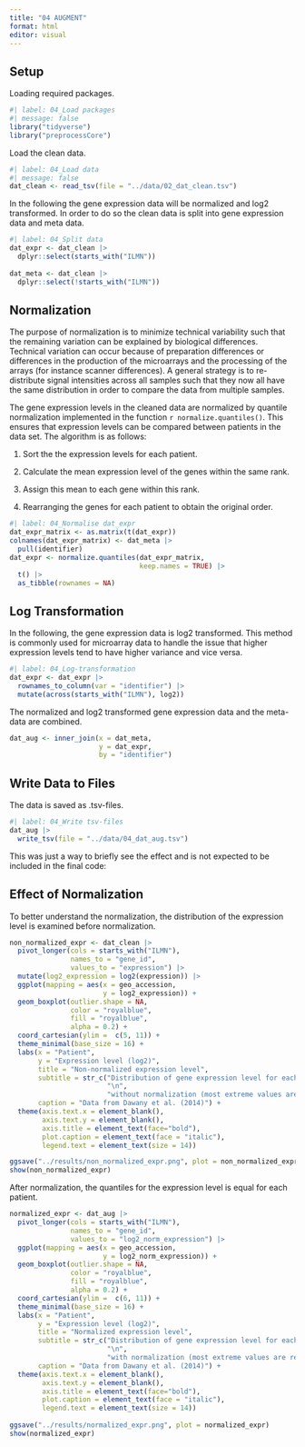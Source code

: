 ```yaml
---
title: "04 AUGMENT"
format: html
editor: visual
---
```


## Setup

Loading required packages.

```r
#| label: 04_Load packages
#| message: false
library("tidyverse")
library("preprocessCore")
```

Load the clean data.

```r
#| label: 04_Load data
#| message: false
dat_clean <- read_tsv(file = "../data/02_dat_clean.tsv")
```

In the following the gene expression data will be normalized and log2 transformed. In order to do so the clean data is split into gene expression data and meta data.

```r
#| label: 04_Split data
dat_expr <- dat_clean |> 
  dplyr::select(starts_with("ILMN")) 
  
dat_meta <- dat_clean |> 
  dplyr::select(!starts_with("ILMN"))
```

## Normalization

The purpose of normalization is to minimize technical variability such that the remaining variation can be explained by biological differences. Technical variation can occur because of preparation differences or differences in the production of the microarrays and the processing of the arrays (for instance scanner differences). A general strategy is to re-distribute signal intensities across all samples such that they now all have the same distribution in order to compare the data from multiple samples.

The gene expression levels in the cleaned data are normalized by quantile normalization implemented in the function `r normalize.quantiles()`. This ensures that expression levels can be compared between patients in the data set. The algorithm is as follows:

1.  Sort the the expression levels for each patient.

2.  Calculate the mean expression level of the genes within the same rank.

3.  Assign this mean to each gene within this rank.

4.  Rearranging the genes for each patient to obtain the original order.

```r
#| label: 04_Normalise dat_expr
dat_expr_matrix <- as.matrix(t(dat_expr))
colnames(dat_expr_matrix) <- dat_meta |> 
  pull(identifier) 
dat_expr <- normalize.quantiles(dat_expr_matrix, 
                                keep.names = TRUE) |>
  t() |> 
  as_tibble(rownames = NA)
```

## Log Transformation

In the following, the gene expression data is log2 transformed. This method is commonly used for microarray data to handle the issue that higher expression levels tend to have higher variance and vice versa.

```r
#| label: 04_Log-transformation
dat_expr <- dat_expr |> 
  rownames_to_column(var = "identifier") |> 
  mutate(across(starts_with("ILMN"), log2))
```

The normalized and log2 transformed gene expression data and the meta-data are combined.

```r
dat_aug <- inner_join(x = dat_meta,
                      y = dat_expr,
                      by = "identifier")
```

## Write Data to Files

The data is saved as .tsv-files.

```r
#| label: 04_Write tsv-files
dat_aug |> 
  write_tsv(file = "../data/04_dat_aug.tsv")
```

This was just a way to briefly see the effect and is not expected to be included in the final code:

## Effect of Normalization

To better understand the normalization, the distribution of the expression level is examined before normalization.

```r
non_normalized_expr <- dat_clean |> 
  pivot_longer(cols = starts_with("ILMN"),
               names_to = "gene_id",
               values_to = "expression") |> 
  mutate(log2_expression = log2(expression)) |> 
  ggplot(mapping = aes(x = geo_accession,
                       y = log2_expression)) +
  geom_boxplot(outlier.shape = NA,
               color = "royalblue",
               fill = "royalblue",
               alpha = 0.2) +
  coord_cartesian(ylim =  c(5, 11)) +
  theme_minimal(base_size = 16) + 
  labs(x = "Patient",
       y = "Expression level (log2)",
       title = "Non-normalized expression level",
       subtitle = str_c("Distribution of gene expression level for each patient",
                        "\n",
                        "without normalization (most extreme values are removed)"),
       caption = "Data from Dawany et al. (2014)") +
  theme(axis.text.x = element_blank(),
        axis.text.y = element_blank(),
        axis.title = element_text(face="bold"),
        plot.caption = element_text(face = "italic"),
        legend.text = element_text(size = 14))

ggsave("../results/non_normalized_expr.png", plot = non_normalized_expr)
show(non_normalized_expr)
```

After normalization, the quantiles for the expression level is equal for each patient.

```r
normalized_expr <- dat_aug |> 
  pivot_longer(cols = starts_with("ILMN"),
               names_to = "gene_id",
               values_to = "log2_norm_expression") |> 
  ggplot(mapping = aes(x = geo_accession,
                       y = log2_norm_expression)) +
  geom_boxplot(outlier.shape = NA,
               color = "royalblue",
               fill = "royalblue",
               alpha = 0.2) +
  coord_cartesian(ylim =  c(6, 11)) +
  theme_minimal(base_size = 16) + 
  labs(x = "Patient",
       y = "Expression level (log2)",
       title = "Normalized expression level",
       subtitle = str_c("Distribution of gene expression level for each patient",
                        "\n",
                        "with normalization (most extreme values are removed)"),
       caption = "Data from Dawany et al. (2014)") +
  theme(axis.text.x = element_blank(),
        axis.text.y = element_blank(),
        axis.title = element_text(face="bold"),
        plot.caption = element_text(face = "italic"),
        legend.text = element_text(size = 14))
 
ggsave("../results/normalized_expr.png", plot = normalized_expr)
show(normalized_expr)
```
